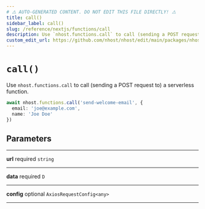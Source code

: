 ```yaml
---
# ⚠️ AUTO-GENERATED CONTENT. DO NOT EDIT THIS FILE DIRECTLY! ⚠️
title: call()
sidebar_label: call()
slug: /reference/nextjs/functions/call
description: Use `nhost.functions.call` to call (sending a POST request to) a serverless function.
custom_edit_url: https://github.com/nhost/nhost/edit/main/packages/nhost-js/src/clients/functions.ts#L67
---
```


# `call()`

Use `nhost.functions.call` to call (sending a POST request to) a serverless function.

```ts
await nhost.functions.call('send-welcome-email', {
  email: 'joe@example.com',
  name: 'Joe Doe'
})
```

## Parameters

---

**<span className="parameter-name">url</span>** <span className="optional-status">required</span> <code>string</code>

---

**<span className="parameter-name">data</span>** <span className="optional-status">required</span> <code>D</code>

---

**<span className="parameter-name">config</span>** <span className="optional-status">optional</span> <code>AxiosRequestConfig&lt;any&gt;</code>

---

